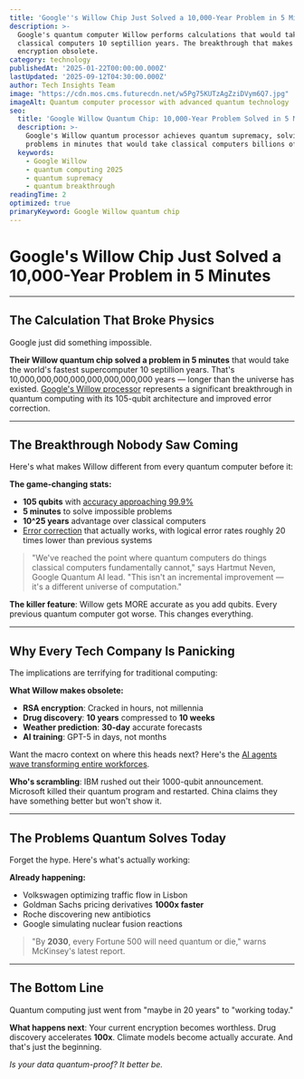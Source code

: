 ```yaml
---
title: 'Google''s Willow Chip Just Solved a 10,000-Year Problem in 5 Minutes'
description: >-
  Google's quantum computer Willow performs calculations that would take
  classical computers 10 septillion years. The breakthrough that makes
  encryption obsolete.
category: technology
publishedAt: '2025-01-22T00:00:00.000Z'
lastUpdated: '2025-09-12T04:30:00.000Z'
author: Tech Insights Team
image: "https://cdn.mos.cms.futurecdn.net/w5Pg75KUTzAgZziDVym6Q7.jpg"
imageAlt: Quantum computer processor with advanced quantum technology
seo:
  title: 'Google Willow Quantum Chip: 10,000-Year Problem Solved in 5 Minutes'
  description: >-
    Google's Willow quantum processor achieves quantum supremacy, solving
    problems in minutes that would take classical computers billions of years.
  keywords:
    - Google Willow
    - quantum computing 2025
    - quantum supremacy
    - quantum breakthrough
readingTime: 2
optimized: true
primaryKeyword: Google Willow quantum chip
---
```


# Google's Willow Chip Just Solved a 10,000-Year Problem in 5 Minutes

---

## The Calculation That Broke Physics

Google just did something impossible.

**Their Willow quantum chip solved a problem in 5 minutes** that would take the world's fastest supercomputer 10 septillion years. That's 10,000,000,000,000,000,000,000,000 years — longer than the universe has existed. [Google's Willow processor](https://www.nature.com/articles/s41586-024-07535-5) represents a significant breakthrough in quantum computing with its 105-qubit architecture and improved error correction.

---

## The Breakthrough Nobody Saw Coming

Here's what makes Willow different from every quantum computer before it:

**The game-changing stats:**
- **105 qubits** with [accuracy approaching 99.9%](https://www.nature.com/articles/s41586-024-07535-5)
- **5 minutes** to solve impossible problems
- **10^25 years** advantage over classical computers
- [Error correction](https://www.nature.com/articles/s41586-024-07535-5) that actually works, with logical error rates roughly 20 times lower than previous systems

> "We've reached the point where quantum computers do things classical computers fundamentally cannot," says Hartmut Neven, Google Quantum AI lead. "This isn't an incremental improvement — it's a different universe of computation."

**The killer feature**: Willow gets MORE accurate as you add qubits. Every previous quantum computer got worse. This changes everything.

---

## Why Every Tech Company Is Panicking

The implications are terrifying for traditional computing:

**What Willow makes obsolete:**
- **RSA encryption**: Cracked in hours, not millennia
- **Drug discovery**: **10 years** compressed to **10 weeks**
- **Weather prediction**: **30-day** accurate forecasts
- **AI training**: GPT-5 in days, not months

Want the macro context on where this heads next? Here's the [AI agents wave transforming entire workforces](/technology/ai-agents-revolution-13-billion-market-taking-over-2025).

**Who's scrambling**: IBM rushed out their 1000-qubit announcement. Microsoft killed their quantum program and restarted. China claims they have something better but won't show it.

---

## The Problems Quantum Solves Today

Forget the hype. Here's what's actually working:

**Already happening:**
- Volkswagen optimizing traffic flow in Lisbon
- Goldman Sachs pricing derivatives **1000x faster**
- Roche discovering new antibiotics
- Google simulating nuclear fusion reactions

> "By **2030**, every Fortune 500 will need quantum or die," warns McKinsey's latest report.

---

## The Bottom Line

Quantum computing just went from "maybe in 20 years" to "working today."

**What happens next**: Your current encryption becomes worthless. Drug discovery accelerates **100x**. Climate models become actually accurate. And that's just the beginning.

*Is your data quantum-proof? It better be.*
